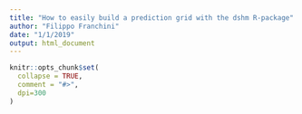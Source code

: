 ```yaml
---
title: "How to easily build a prediction grid with the dshm R-package"
author: "Filippo Franchini"
date: "1/1/2019"
output: html_document
---
```


```r
knitr::opts_chunk$set(
  collapse = TRUE,
  comment = "#>",
  dpi=300
)
```



